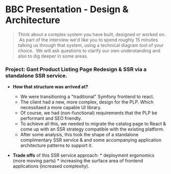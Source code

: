 # BBC Presentation - Design & Architecture

> Think about a complex system you have built, designed or worked on.  As part of the interview we'd like you to spend roughly 15 minutes talking us through that system, using a technical diagram tool of your choice.  We will ask questions to clarify our own understanding and also to dig deeper in some areas.

### **Project:** Gant Product Listing Page Redesign & SSR via a standalone SSR service.

- **How that structure was arrived at?**

    * We were transitioning a "traditional" Symfony frontend to react.
    * The client had a new, more complex, design for the PLP. Which necessitaed a more capable UI library.
    * Of course, we had (non-functional) requirements that the PLP be performant and SEO friendly.
    * To achieve all this, we needed to migrate the catalog page to React & come up with an SSR strategy compatible with the existing platform.
    * After some analysis, this took the shape of a standalone complimentary SSR service & and some accompanying application architecture patterns to support it.

* **Trade offs** of this SSR service approach:
        * deployment ergonomics (more moving parts)
        * increasing the surface area of frontend applications (increased complexity).
